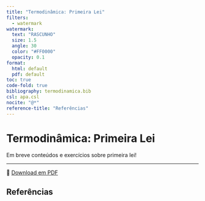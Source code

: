 ```yaml
---
title: "Termodinâmica: Primeira Lei"
filters:
  - watermark
watermark:
  text: "RASCUNHO"
  size: 1.5
  angle: 30
  color: "#FF0000"
  opacity: 0.1
format:
  html: default
  pdf: default
toc: true
code-fold: true
bibliography: termodinamica.bib
csl: apa.csl
nocite: "@*"
reference-title: "Referências"
---
```


# Termodinâmica: Primeira Lei

Em breve conteúdos e exercícios sobre primeira lei!

---

📄 [Download em PDF](./primeira-lei.pdf){target="_blank"}

## Referências
